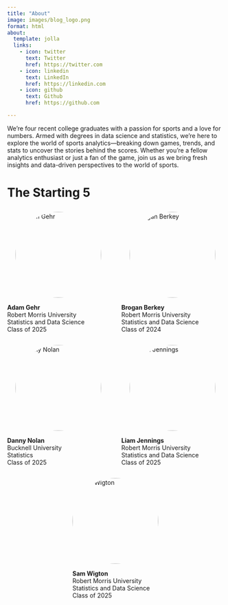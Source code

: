 ```yaml
---
title: "About"
image: images/blog_logo.png
format: html
about:
  template: jolla
  links:
    - icon: twitter
      text: Twitter
      href: https://twitter.com
    - icon: linkedin
      text: LinkedIn
      href: https://linkedin.com
    - icon: github
      text: Github
      href: https://github.com

---
```


We’re four recent college graduates with a passion for sports and a love for numbers. Armed with degrees in data science and statistics, we’re here to explore the world of sports analytics—breaking down games, trends, and stats to uncover the stories behind the scores. Whether you’re a fellow analytics enthusiast or just a fan of the game, join us as we bring fresh insights and data-driven perspectives to the world of sports.

# The Starting 5

<style>
.team-grid {
  display: grid;
  grid-template-columns: 1fr 1fr;
  grid-template-rows: auto auto auto;
  grid-template-areas:
    "member1 member2"
    "member3 member4"
    "member5 member5";
  gap: 2em;
  max-width: 1200px;
  margin: 2em auto;
}
.team-member:nth-child(1) { grid-area: member1; }
.team-member:nth-child(2) { grid-area: member2; }
.team-member:nth-child(3) { grid-area: member3; }
.team-member:nth-child(4) { grid-area: member4; }
.team-member:nth-child(5) { 
  grid-area: member5; 
  justify-self: center;
}

.team-member img {
  width: 200px;
  height: 200px;
  object-fit: cover;
  border-radius: 50%;
  margin-bottom: 1em;
  display: block;
  margin-left: auto;
  margin-right: auto;
}



@media (max-width: 700px) {
  .team-grid {
    grid-template-columns: 1fr;
    grid-template-areas:
      "member1"
      "member2"
      "member3"
      "member4"
      "member5";
  }
}
</style>


<div class="team-grid">

<div class="team-member">
  <img src="images/gehr_headshot.jpg" alt="Adam Gehr">
  <div><strong>Adam Gehr</strong></div>
  <div>Robert Morris University</div>
  <div>Statistics and Data Science</div>
  <div>Class of 2025</div>
</div>

<div class="team-member">
  <img src="images/berkey_headshot.jpg" alt="Brogan Berkey">
  <div><strong>Brogan Berkey</strong></div>
  <div>Robert Morris University</div>
  <div>Statistics and Data Science</div>
  <div>Class of 2024</div>
</div>

<div class="team-member">
  <img src="images/nolan_headshot.jpg" alt="Danny Nolan">
  <div><strong>Danny Nolan</strong></div>
  <div>Bucknell University</div>
  <div>Statistics</div>
  <div>Class of 2025</div>
</div>

<div class="team-member">
  <img src="images/jennings_headshot.jpg" alt="Liam Jennings">
  <div><strong>Liam Jennings</strong></div>
  <div>Robert Morris University</div>
  <div>Statistics and Data Science</div>
  <div>Class of 2025</div>
</div>

<div class="team-member">
  <img src="images/wigton_headshot.jpg" alt="Sam Wigton">
  <div><strong>Sam Wigton</strong></div>
  <div>Robert Morris University</div>
  <div>Statistics and Data Science</div>
  <div>Class of 2025</div>
</div>

</div>

